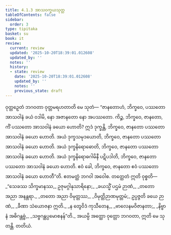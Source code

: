 ```yaml
---
title: 4.1.3 အာသဝက္ခယသုတ္တ
tableOfContents: false
sidebar:
  order: 3
type: tipitaka
basket: su
book: it
review:
  current: review
  updated: '2025-10-20T18:39:01.012608'
  updated_by: ''
  notes: ''
  history:
  - state: review
    date: '2025-10-20T18:39:01.012608'
    updated_by: ''
    notes: ''
    previous_state: draft
---
```



<DynamicBreadcrumb />


<ReviewStatus review={frontmatter.review} showDetails={true} />

<HypothesisAnnotation frontmatter={frontmatter} />

<Division number="102" book="it" e="ch" v="18" p="265">

<Paragraph number="741" book="it">
ဝုတ္တဉှေတံ ဘဂဝတာ ဝုတ္တမရဟတာတိ မေ သုတံ—
</Paragraph>

<Paragraph number="742" book="it">
“ဇာနတောဟံ, ဘိက္ခဝေ, ပဿတော အာသဝါနံ ခယံ ဝဒါမိ, နော အဇာနတော နော အပဿတော. ကိဉ္စ, ဘိက္ခဝေ, ဇာနတော, ကိံ ပဿတော အာသဝါနံ ခယော ဟောတိ? ဣဒံ ဒုက္ခန္တိ, ဘိက္ခဝေ, ဇာနတော ပဿတော အာသဝါနံ ခယော ဟောတိ. အယံ ဒုက္ခသမုဒယောတိ, ဘိက္ခဝေ, ဇာနတော ပဿတော အာသဝါနံ ခယော ဟောတိ. အယံ ဒုက္ခနိရောဓောတိ, ဘိက္ခဝေ, ဇာနတော ပဿတော အာသဝါနံ ခယော ဟောတိ. အယံ ဒုက္ခနိရောဓဂါမိနီ ပဋိပဒါတိ, ဘိက္ခဝေ, ဇာနတော ပဿတော အာသဝါနံ ခယော ဟောတိ. ဧဝံ ခေါ, ဘိက္ခဝေ, ဇာနတော ဧဝံ ပဿတော အာသဝါနံ ခယော ဟောတီ”တိ. ဧတမတ္ထံ ဘဂဝါ အဝေါစ. တတ္ထေတံ ဣတိ ဝုစ္စတိ—
</Paragraph>

<Paragraph number="743" type="verses" book="it">
_“သေခဿ သိက္ခမာနဿ,_  
ဥဇုမဂ္ဂါနုသာရိနော;_  
_ခယသ္မိံ ပဌမံ ဉာဏံ,_  
_တတော အညာ အနန္တရာ._  

</Paragraph>

<Paragraph number="744" type="verses" book="it">
_တတော အညာ ဝိမုတ္တဿ,_  
_ဝိမုတ္တိဉာဏမုတ္တမံ;_  
ဥပ္ပဇ္ဇတိ ခယေ ဉာဏံ,_  
_ခီဏာ သံယောဇနာ ဣတိ._  

</Paragraph>

<Paragraph number="745" type="verses" book="it">
_န တွေဝိဒံ ကုသီတေန,_  
_ဗာလေနမဝိဇာနတာ;_  
_နိဗ္ဗာနံ အဓိဂန္တဗ္ဗံ,_  
_သဗ္ဗဂန္ထပ္ပမောစနန်”တိ._  

</Paragraph>

<Paragraph number="746" book="it">
အယမ္ပိ အတ္ထော ဝုတ္တော ဘဂဝတာ, ဣတိ မေ သုတန္တိ.

</Paragraph>
</Division>

<Paragraph number="747" type="center" book="it">
တတိယံ.
</Paragraph>